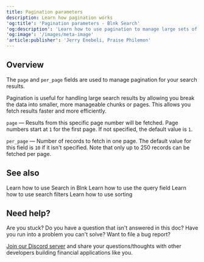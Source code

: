 ```yaml
---
title: Pagination parameters
description: Learn how pagination works
'og:title': 'Pagination parameters - Blnk Search'
'og:description': 'Learn how to use pagination to manage large sets of search results.'
'og:image': '/images/meta-image'
'article:publisher': 'Jerry Enebeli, Praise Philemon'
---
```


## Overview

The `page` and `per_page` fields are used to manage pagination for your search results. 

Pagination is useful for handling large search results by allowing you break the data into smaller, more manageable chunks or pages. This allows you fetch results faster and more efficiently.

`page` — Results from this specific page number will be fetched. Page numbers start at `1` for the first page. If not specified, the default value is `1`.

`per_page` — Number of records to fetch in one page. The default value for this field is `10` if it isn't specified. Note that only up to 250 records can be fetched per page.

## See also

<CardGroup>
    <Card title="Get started with Search" href="overview" icon="book-open-cover">
        Learn how to use Search in Blnk
    </Card>
    <Card title="Query parameters" href="query-parameters" icon="book-open-cover">
        Learn how to use the query field
    </Card>
    <Card title="Filtering parameters" href="filtering-parameters" icon="book-open-cover">
        Learn how to use search filters
    </Card>
    <Card title="Sorting parameters" href="sorting-parameters" icon="book-open-cover">
        Learn how to use sorting 
    </Card>
</CardGroup>

## Need help?

Are you stuck? Do you have a question that isn't answered in this doc? Have you run into a problem you can't solve? Want to file a bug report?

[Join our Discord server](https://discord.gg/7WNv94zPpx) and share your questions/thoughts with other developers building financial applications like you.